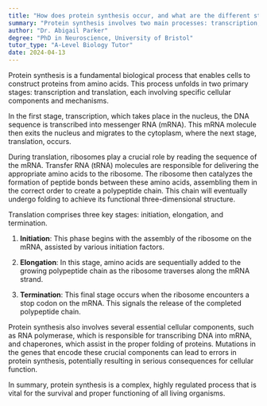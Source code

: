 ```yaml
---
title: "How does protein synthesis occur, and what are the different stages involved?"
summary: "Protein synthesis involves two main processes: transcription, where DNA is converted to RNA, and translation, where RNA is used to produce proteins, utilizing various stages and cellular components."
author: "Dr. Abigail Parker"
degree: "PhD in Neuroscience, University of Bristol"
tutor_type: "A-Level Biology Tutor"
date: 2024-04-13
---
```


Protein synthesis is a fundamental biological process that enables cells to construct proteins from amino acids. This process unfolds in two primary stages: transcription and translation, each involving specific cellular components and mechanisms.

In the first stage, transcription, which takes place in the nucleus, the DNA sequence is transcribed into messenger RNA (mRNA). This mRNA molecule then exits the nucleus and migrates to the cytoplasm, where the next stage, translation, occurs.

During translation, ribosomes play a crucial role by reading the sequence of the mRNA. Transfer RNA (tRNA) molecules are responsible for delivering the appropriate amino acids to the ribosome. The ribosome then catalyzes the formation of peptide bonds between these amino acids, assembling them in the correct order to create a polypeptide chain. This chain will eventually undergo folding to achieve its functional three-dimensional structure.

Translation comprises three key stages: initiation, elongation, and termination. 

1. **Initiation**: This phase begins with the assembly of the ribosome on the mRNA, assisted by various initiation factors.
  
2. **Elongation**: In this stage, amino acids are sequentially added to the growing polypeptide chain as the ribosome traverses along the mRNA strand.

3. **Termination**: This final stage occurs when the ribosome encounters a stop codon on the mRNA. This signals the release of the completed polypeptide chain.

Protein synthesis also involves several essential cellular components, such as RNA polymerase, which is responsible for transcribing DNA into mRNA, and chaperones, which assist in the proper folding of proteins. Mutations in the genes that encode these crucial components can lead to errors in protein synthesis, potentially resulting in serious consequences for cellular function.

In summary, protein synthesis is a complex, highly regulated process that is vital for the survival and proper functioning of all living organisms.
    